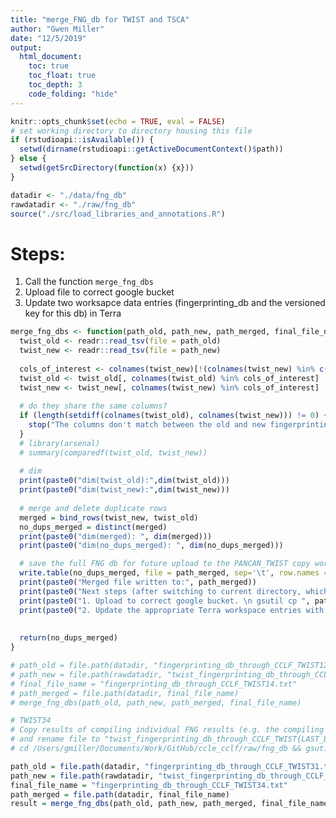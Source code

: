 ```yaml
---
title: "merge_FNG_db for TWIST and TSCA"
author: "Gwen Miller"
date: "12/5/2019"
output:
  html_document:
    toc: true
    toc_float: true
    toc_depth: 3
    code_folding: "hide"
---
```


```r
knitr::opts_chunk$set(echo = TRUE, eval = FALSE)
# set working directory to directory housing this file
if (rstudioapi::isAvailable()) {
  setwd(dirname(rstudioapi::getActiveDocumentContext()$path))
} else {
  setwd(getSrcDirectory(function(x) {x}))
}

datadir <- "./data/fng_db"
rawdatadir <- "./raw/fng_db"
source("./src/load_libraries_and_annotations.R")
```

# Steps:
1. Call the function `merge_fng_dbs`
2. Upload file to correct google bucket
3. Update two worksapce data entries (fingerprinting_db and the versioned key for this db) in Terra
```r
merge_fng_dbs <- function(path_old, path_new, path_merged, final_file_name){
  twist_old <- readr::read_tsv(file = path_old)
  twist_new <- readr::read_tsv(file = path_new)
  
  cols_of_interest <- colnames(twist_new)[!(colnames(twist_new) %in% c('X.', 'NA.'))]
  twist_old <- twist_old[, colnames(twist_old) %in% cols_of_interest]
  twist_new <- twist_new[, colnames(twist_new) %in% cols_of_interest]
  
  # do they share the same columns?
  if (length(setdiff(colnames(twist_old), colnames(twist_new))) != 0) {
    stop("The columns don't match between the old and new fingerprinting file. Stopping.")
  }
  # library(arsenal)
  # summary(comparedf(twist_old, twist_new))
  
  # dim
  print(paste0("dim(twist_old):",dim(twist_old)))
  print(paste0("dim(twist_new):",dim(twist_new)))
  
  # merge and delete duplicate rows
  merged = bind_rows(twist_new, twist_old)
  no_dups_merged = distinct(merged)
  print(paste0("dim(merged): ", dim(merged)))
  print(paste0("dim(no_dups_merged): ", dim(no_dups_merged)))

  # save the full FNG db for future upload to the PANCAN_TWIST copy workspace
  write.table(no_dups_merged, file = path_merged, sep='\t', row.names = FALSE, quote=FALSE)
  print(paste0("Merged file written to:", path_merged))
  print(paste0("Next steps (after switching to current directory, which is the GitHub repo CCLF_TWIST:"))
  print(paste0("1. Upload to correct google bucket. \n gsutil cp ", path_merged, " gs://fc-ed07d172-7980-475e-81de-108a694a3532/"))
  print(paste0("2. Update the appropriate Terra workspace entries with the GS storage link (aka fingerprinting_db and the batch-specific key): gs://fc-ed07d172-7980-475e-81de-108a694a3532/",final_file_name ))
  
  
  return(no_dups_merged)
}

```

```r
# path_old = file.path(datadir, "fingerprinting_db_through_CCLF_TWIST12.txt")
# path_new = file.path(rawdatadir, "twist_fingerprinting_db_through_CCLF_TWIST14.txt")
# final_file_name = "fingerprinting_db_through_CCLF_TWIST14.txt"
# path_merged = file.path(datadir, final_file_name)
# merge_fng_dbs(path_old, path_new, path_merged, final_file_name)
```

```r
# TWIST34
# Copy results of compiling individual FNG results (e.g. the compiling workflow) to local
# and rename file to "twist_fingerprinting_db_through_CCLF_TWIST{LAST_BATCH_INCLUDED}.txt":
# cd /Users/gmiller/Documents/Work/GitHub/ccle_cclf/raw/fng_db && gsutil cp gs://fc-ed07d172-7980-475e-81de-108a694a3532/3340526c-28b5-4cef-9e65-e0cd21d036a7/FNG_Compile_db/4bd9e34f-ddae-4089-b82b-56e9569e2b35/call-compile_db/fingerprinting_db.txt . && mv fingerprinting_db.txt twist_fingerprinting_db_through_CCLF_TWIST34.txt

path_old = file.path(datadir, "fingerprinting_db_through_CCLF_TWIST31.txt")
path_new = file.path(rawdatadir, "twist_fingerprinting_db_through_CCLF_TWIST34.txt")
final_file_name = "fingerprinting_db_through_CCLF_TWIST34.txt"
path_merged = file.path(datadir, final_file_name)
result = merge_fng_dbs(path_old, path_new, path_merged, final_file_name)
```


